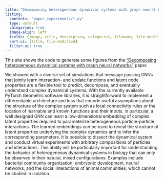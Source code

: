 ```yaml
---
title: "Decomposing heterogeneous dynamical systems with graph neural networks"
listing:
  contents: "paper_experiments/*.py"
  type: default
  categories: true
  image-align: left
  fields: [image, title, description, categories, filename, file-modified]
  sort-ui: [title, file-modified]
  filter-ui: true
---
```


This site shows the code to generate some figures from the ["Decomposing heterogeneous dynamical systems with graph neural networks"](https://arxiv.org/abs/2407.19160) paper.

We showed with a diverse set of simulations that message passing GNNs that jointly learn interaction- and update functions and latent node properties are a flexible tool to predict, decompose, and eventually understand complex dynamical systems. With the currently available PyTorch Geometric software libraries, it is straightforward to implement a differentiable architecture and loss that encode useful assumptions about the structure of the complex system such as local connectivity rules or the location of learnable and known functions and their inputs.  In particular, a well designed GNN can learn a low-dimensional embedding of complex latent properties required to parameterize heterogeneous particle-particle interactions.  The learned embeddings can be used to reveal the structure of latent properties underlying the complex dynamics and to infer the corresponding parameters.  It is possible to dissect the dynamical system and conduct virtual experiments with arbitrary compositions of particles and interactions.  This ability will be particularly important for understanding the behavior of heterogeneous dynamical systems in biology that can only be observed in their natural, mixed configurations. Examples include bacterial community organization, embryonic development, neural networks, and the social interactions of animal communities, which cannot be studied in isolation.
